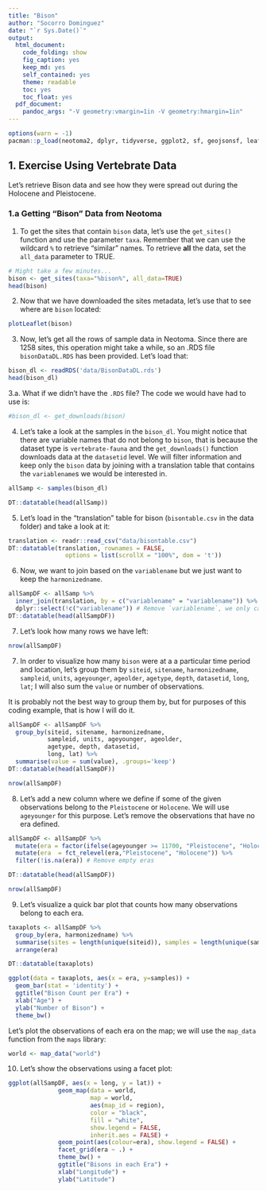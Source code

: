 ```yaml
---
title: "Bison"
author: "Socorro Dominguez"
date: "`r Sys.Date()`"
output:
  html_document:
    code_folding: show
    fig_caption: yes
    keep_md: yes
    self_contained: yes
    theme: readable
    toc: yes
    toc_float: yes
  pdf_document:
    pandoc_args: "-V geometry:vmargin=1in -V geometry:hmargin=1in"
---
```


```r
options(warn = -1)
pacman::p_load(neotoma2, dplyr, tidyverse, ggplot2, sf, geojsonsf, leaflet, DT, maptools, maps)
```

## 1. Exercise Using Vertebrate Data

Let's retrieve Bison data and see how they were spread out during the Holocene and Pleistocene.

### 1.a Getting "Bison" Data from Neotoma

1. To get the sites that contain `bison` data, let's use the `get_sites()` function and use the parameter `taxa`. Remember that we can use the wildcard `%` to retrieve "similar" names. To retrieve **all** the data, set the `all_data` parameter to TRUE.

```r
# Might take a few minutes...
bison <- get_sites(taxa="%bison%", all_data=TRUE)
head(bison)
```

2. Now that we have downloaded the sites metadata, let's use that to see where are `bison` located:

```r
plotLeaflet(bison)
```

3. Now, let's get all the rows of sample data in Neotoma. Since there are 1258 sites, this operation might take a while, so an .RDS file `bisonDataDL.RDS` has been provided. Let's load that:

```r
bison_dl <- readRDS('data/BisonDataDL.rds')
head(bison_dl)
```

3.a. What if we didn't have the `.RDS` file? The code we would have had to use is:
```r
#bison_dl <- get_downloads(bison)
```

4. Let's take a look at the samples in the `bison_dl`.
You might notice that there are variable names that do not belong to `bison`, that is because the dataset type is `vertebrate-fauna` and the `get_downloads()` function downloads data at the `datasetid` level. We will filter information and keep only the `bison` data by joining with a translation table that contains the `variablename`s we would be interested in.

```r
allSamp <- samples(bison_dl)
```
```r
DT::datatable(head(allSamp))
```

5. Let's load in the "translation" table for bison (`bisontable.csv` in the data folder) and take a look at it:

```r
translation <- readr::read_csv("data/bisontable.csv")
DT::datatable(translation, rownames = FALSE, 
                options = list(scrollX = "100%", dom = 't'))

```

6. Now, we want to join based on the `variablename` but we just want to keep the `harmonizedname`.

```r
allSampDF <- allSamp %>%
  inner_join(translation, by = c("variablename" = "variablename")) %>%  # Join by `variablename`
  dplyr::select(!c("variablename")) # Remove `variablename`, we only care about the `harmonizedname` for now.
DT::datatable(head(allSampDF))
```
7. Let's look how many rows we have left:
```r
nrow(allSampDF)
```
7. In order to visualize how many `bison` were at a a particular time period and location, let's group them by `siteid`, `sitename`, `harmonizedname`, `sampleid`, `units`, `ageyounger`, `ageolder`, `agetype`, `depth`, `datasetid`, `long`, `lat`; I will also sum the `value` or number of observations.

It is probably not the best way to group them by, but for purposes of this coding example, that is how I will do it.
``` r
allSampDF <- allSampDF %>% 
  group_by(siteid, sitename, harmonizedname,
           sampleid, units, ageyounger, ageolder, 
           agetype, depth, datasetid,
           long, lat) %>%
  summarise(value = sum(value), .groups='keep')
DT::datatable(head(allSampDF))
```
```r
nrow(allSampDF)
```

8. Let's add a new column where we define if some of the given observations belong to the `Pleistocene` or `Holocene`. We will use `ageyounger` for this purpose. Let's remove the observations that have no era defined.

```r
allSampDF <- allSampDF %>% 
  mutate(era = factor(ifelse(ageyounger >= 11700, "Pleistocene", "Holocene"))) %>% # Assign a new column with the values Pleistocene or Holocene based on ageyounger
  mutate(era  = fct_relevel(era,"Pleistocene", "Holocene")) %>%
  filter(!is.na(era)) # Remove empty eras

DT::datatable(head(allSampDF))
```


```r
nrow(allSampDF)
```
9. Let's visualize a quick bar plot that counts how many observations belong to each era.

```r
taxaplots <- allSampDF %>%
  group_by(era, harmonizedname) %>%
  summarise(sites = length(unique(siteid)), samples = length(unique(sampleid)), .groups='keep') %>% 
  arrange(era)

DT::datatable(taxaplots)
```

```r
ggplot(data = taxaplots, aes(x = era, y=samples)) +
  geom_bar(stat = 'identity') +
  ggtitle("Bison Count per Era") +
  xlab("Age") +
  ylab("Number of Bison") +
  theme_bw()
```
Let's plot the observations of each era on the map; we will use the `map_data` function from the `maps` library:

```r
world <- map_data("world")
```

10. Let's show the observations using a facet plot:

```r
ggplot(allSampDF, aes(x = long, y = lat)) + 
              geom_map(data = world, 
                       map = world,
                       aes(map_id = region),
                       color = "black",
                       fill = "white",
                       show.legend = FALSE,
                       inherit.aes = FALSE) +
              geom_point(aes(colour=era), show.legend = FALSE) + 
              facet_grid(era ~ .) +
              theme_bw() +
              ggtitle("Bisons in each Era") +
              xlab("Longitude") + 
              ylab("Latitude") 
```